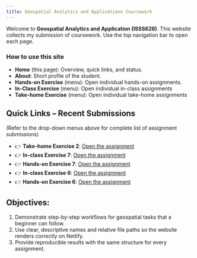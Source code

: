 ```yaml
---
title: Geospatial Analytics and Applications Coursework
---
```


Welcome to **Geospatial Analytics and Application (ISSS626)**. This website collects my submission of coursework. Use the top navigation bar to open each page.

::: callout-note
### How to use this site

-   **Home** (this page): Overview, quick links, and status.
-   **About**: Short profile of the student.
-   **Hands-on Exercise** (menu): Open individual hands-on assignments.
-   **In-Class Exercise** (menu): Open individual in-class assignments
-   **Take-home Exercise** (menu): Open individual take-home assignments
:::

## Quick Links -- Recent Submissions

(Refer to the drop-down menus above for complete list of assignment submissions)

-   👉 **Take-home Exercise 2**: [Open the assignment](Take-home_Ex02/take-home_ex02)
-   👉 **In-class Exercise 7**: [Open the assignment](in-class_ex07/in-class_ex07)
-   👉 **Hands-on Exercise 7**: [Open the assignment](Hands-on_Ex07/hand-on_ex07)
-   👉 **In-class Exercise 6**: [Open the assignment](in-class_ex06/in-class_ex06)
-   👉 **Hands-on Exercise 6**: [Open the assignment](Hands-on_Ex06/hand-on_ex06)


## Objectives:

1.  Demonstrate step-by-step workflows for geospatial tasks that a beginner can follow.
2.  Use clear, descriptive names and relative file paths so the website renders correctly on Netlify.
3.  Provide reproducible results with the same structure for every assignment.